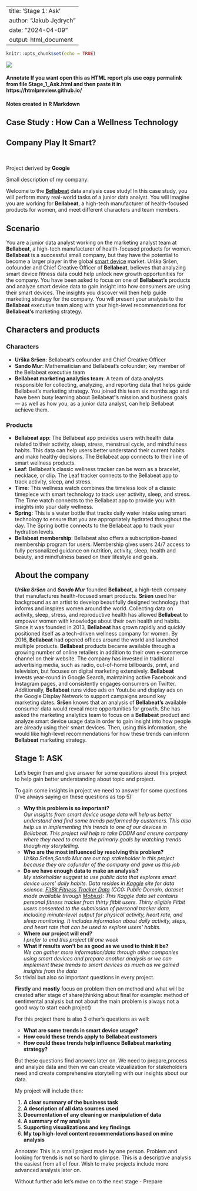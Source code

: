 
---
title: 'Stage 1: Ask'
author: "Jakub Jędrych"
date: "2024-04-09"
output: html_document
---

```r
knitr::opts_chunk$set(echo = TRUE)
```

![](https://miro.medium.com/v2/resize:fit:1400/1*SjEGKrjDp7skk4URhzW5Nw.png)

#### Annotate If  you want open this as HTML report pls use copy permalink from file Stage_1_Ask.html and then paste it in https://htmlpreview.github.io/
#### Notes created in R Markdown


## Case Study : How Can a Wellness Technology
## Company Play It Smart?
<br>
<p>Project derived by **Google**</p>
Small description of my company:
<p>Welcome to the [**Bellabeat**](https://bellabeat.com/) data analysis case study! In this case study, you will perform many real-world tasks of a junior data
analyst. You will imagine you are working for **Bellabeat**, a high-tech manufacturer of health-focused products for women, and
meet different characters and team members.</p>


## Scenario
You are a junior data analyst working on the marketing analyst team at **Bellabeat**, a high-tech manufacturer of health-focused
products for women. **Bellabeat** is a successful small company, but they have the potential to become a larger player in the
global [smart device](https://en.wikipedia.org/wiki/Smart_device) market. Urška Sršen, cofounder and Chief Creative Officer of **Bellabeat**, believes that analyzing smart
device fitness data could help unlock new growth opportunities for the company. You have been asked to focus on one of
**Bellabeat’s** products and analyze smart device data to gain insight into how consumers are using their smart devices. The
insights you discover will then help guide marketing strategy for the company. You will present your analysis to the **Bellabeat**
executive team along with your high-level recommendations for **Bellabeat’s** marketing strategy.


## Characters and products
<h3>Characters</h3>
<ul>
<li> **Urška Sršen**: Bellabeat’s cofounder and Chief Creative Officer</li>
<li> **Sando Mur**: Mathematician and Bellabeat’s cofounder; key member of the Bellabeat executive team</li>

<li> **Bellabeat marketing analytics team**: A team of data analysts responsible for collecting, analyzing, and reporting
data that helps guide Bellabeat’s marketing strategy. You joined this team six months ago and have been busy
learning about Bellabeat’’s mission and business goals — as well as how you, as a junior data analyst, can help
Bellabeat achieve them.</li>
</ul>
<h3> Products </h3>
<ul>
<li> **Bellabeat app**: The Bellabeat app provides users with health data related to their activity, sleep, stress,
menstrual cycle, and mindfulness habits. This data can help users better understand their current habits and
make healthy decisions. The Bellabeat app connects to their line of smart wellness products.</li>
<li> **Leaf**: Bellabeat’s classic wellness tracker can be worn as a bracelet, necklace, or clip. The Leaf tracker connects
to the Bellabeat app to track activity, sleep, and stress.</li>
<li>**Time**: This wellness watch combines the timeless look of a classic timepiece with smart technology to track user
activity, sleep, and stress. The Time watch connects to the Bellabeat app to provide you with insights into your
daily wellness.</li>
<li>**Spring**: This is a water bottle that tracks daily water intake using smart technology to ensure that you are
appropriately hydrated throughout the day. The Spring bottle connects to the Bellabeat app to track your
hydration levels.</li>
<li> **Bellabeat membership**: Bellabeat also offers a subscription-based membership program for users.
Membership gives users 24/7 access to fully personalized guidance on nutrition, activity, sleep, health and
beauty, and mindfulness based on their lifestyle and goals.</li>

## About the company

***Urška Sršen*** and ***Sando Mur*** founded **Bellabeat**, a high-tech company that manufactures health-focused smart products.
**Sršen** used her background as an artist to develop beautifully designed technology that informs and inspires women around
the world. Collecting data on activity, sleep, stress, and reproductive health has allowed **Bellabeat** to empower women with
knowledge about their own health and habits. Since it was founded in 2013, **Bellabeat** has grown rapidly and quickly positioned
itself as a tech-driven wellness company for women.
By 2016, **Bellabeat** had opened offices around the world and launched multiple products. **Bellabeat** products became available
through a growing number of online retailers in addition to their own e-commerce channel on their website. The company has
invested in traditional advertising media, such as radio, out-of-home billboards, print, and television, but focuses on digital
marketing extensively. **Bellabeat** invests year-round in Google Search, maintaining active Facebook and Instagram pages, and
consistently engages consumers on Twitter. Additionally, **Bellabeat** runs video ads on Youtube and display ads on the Google
Display Network to support campaigns around key marketing dates.
**Sršen** knows that an analysis of **Bellabeat’s** available consumer data would reveal more opportunities for growth. She has
asked the marketing analytics team to focus on a **Bellabeat** product and analyze smart device usage data in order to gain
insight into how people are already using their smart devices. Then, using this information, she would like high-level
recommendations for how these trends can inform **Bellabeat** marketing strategy.


## Stage 1: ASK 
Let's begin then and give answer for some questions about this project to help gain better
understanding about topic and project.

To gain some insights in project we need to answer for some questions 
(I've always saying on these questions as top 5):
<ul>
<li>**Why this problem is so important?**</li>
*Our insights from  smart device usage data will help us better understand and find some trends performed by customers. This also help us in implementing this trends to one of 
our devices in Bellabeat. This project will help to take DDDM and ensure company where 
they need to create the primarly goals by watching trends though my storytelling.*
<li>**Who are the most influenced by resolving this problem?**</li>
*Urška Sršen,Sando Mur are our top stakeholder in this project because they are cofunder 
of the company and gave us this job*
<li>**Do we have enough data to make an analysis?**</li>
*My stakeholder suggest to use public data that explores smart device users’ daily habits.
Data resides in [Kaggle](https://www.kaggle.com/) site for data science.
[FitBit Fitness Tracker Data](https://www.kaggle.com/datasets/arashnic/fitbit) (CC0: Public Domain, dataset made available through [Mobius](https://www.kaggle.com/arashnic)): This Kaggle data set
contains personal fitness tracker from thirty fitbit users. Thirty eligible Fitbit users consented to the submission of
personal tracker data, including minute-level output for physical activity, heart rate, and sleep monitoring. It includes
information about daily activity, steps, and heart rate that can be used to explore users’ habits.*
<li>**Where our project will end?**</li>
*I prefer to end this project till one week*
<li>**What if results won't be as good as we used to think it be?**</li>
*We can gather more information/data through other companies using smart devices and prepare another analysis or we can implement these trends to smart devices as much as we gained insights from the data*
</ul>
So trivial but also so important questions in every project.
<p>**Firstly** and **mostly** focus on problem then on method and what will be created after stage of share(thinking about final for example: method of sentimental analysis but not about the main problem is always not a good way to start each project)</p>

For this project there is also 3 other's questions as well: 
<ul>
<li>**What are some trends in smart device usage?**</li>
<li>**How could these trends apply to Bellabeat customers**</li>
<li>**How could these trends help influence Bellabeat marketing strategy?**</li>
</ul>

But these questions find answers later on. We need to prepare,process and analyze data and then we can create vizualization for stakeholders need and create comprehensive storytelling with our insights about our data.


My project will include then:
<ol>
<li>**A clear summary of the business task**</li>
<li>**A description of all data sources used**</li>
<li>**Documentation of any cleaning or manipulation of data**</li>
<li>**A summary of my analysis**</li>
<li>**Supporting visualizations and key findings**</li>
<li>**My top high-level content recommendations based on mine analysis**</li>
</ol>

Annotate: This is a small project made by one person. Problem and looking for trends is not so hard to glimpse. This is a descriptive analysis the easiest from all of four.
Wish to make projects include more advanced analysis later on.

Without further ado let's move on to the next stage - Prepare







